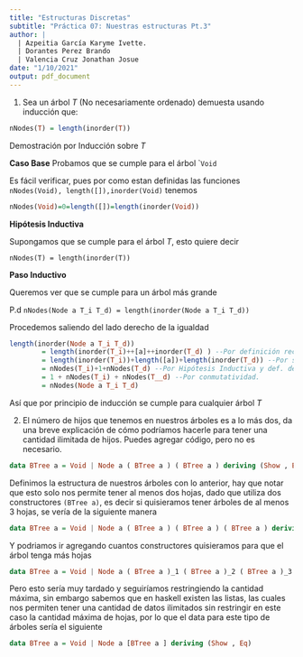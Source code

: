 ```yaml
---
title: "Estructuras Discretas"
subtitle: "Práctica 07: Nuestras estructuras Pt.3"
author: |
  | Azpeitia García Karyme Ivette.
  | Dorantes Perez Brando
  | Valencia Cruz Jonathan Josue
date: "1/10/2021"
output: pdf_document
---
```

1. Sea un  árbol $T$ (No necesariamente ordenado) demuesta usando inducción
que:
```Haskell
nNodes(T) = length(inorder(T))
```

Demostración por Inducción sobre $T$

**Caso Base** Probamos que se cumple para el árbol ```Void``

Es fácil verificar, pues por como estan definidas las funciones ```nNodes(Void), length([]),inorder(Void)``` tenemos 
```Haskell
nNodes(Void)=0=length([])=length(inorder(Void))
```

**Hipótesis Inductiva**

Supongamos que se cumple para el árbol $T$, esto quiere decir 

```Hakell
nNodes(T) = length(inorder(T))
```

**Paso Inductivo**

Queremos ver que se cumple para un árbol más grande

P.d ```nNodes(Node a T_i T_d) = length(inorder(Node a T_i T_d))```

Procedemos saliendo del lado derecho de la igualdad 

```Haskell
length(inorder(Node a T_i T_d)) 
        = length(inorder(T_i)++[a]++inorder(T_d) ) --Por definición recursiva de inorder.
        = length(inorder(T_i))+length([a])+length(inorder(T_d)) --Por ser length distributiva.
        = nNodes(T_i)+1+nNodes(T_d) --Por Hipótesis Inductiva y def. de length.
        = 1 + nNodes(T_i) + nNodes(T__d) --Por conmutatividad.   
        = nNodes(Node a T_i T_d)
```

Así que por principio de inducción se cumple para cualquier árbol $T$



2. El número de hijos que tenemos en nuestros  árboles es a lo más dos, da una breve explicación de cómo podríamos hacerle para tener una cantidad ilimitada de hijos. Puedes agregar código, pero no es necesario.
```Haskell
data BTree a = Void | Node a ( BTree a ) ( BTree a ) deriving (Show , Eq)
```

Definimos la estructura de nuestros árboles con lo anterior, hay que notar que esto solo nos permite tener  al menos dos hojas, dado que utiliza dos constructores ```(BTree a)```, es decir si quisieramos tener  árboles de al menos $3$ hojas, se vería de la siguiente manera 

```Haskell
data BTree a = Void | Node a ( BTree a ) ( BTree a ) ( BTree a ) deriving (Show , Eq)
```

Y podriamos ir agregando cuantos constructores quisieramos para que el árbol tenga más hojas 
```Haskell
data BTree a = Void | Node a ( BTree a )_1 ( BTree a )_2 ( BTree a )_3 ...(BTree a)_n deriving (Show , Eq)
```

Pero esto sería muy tardado y seguiríamos restringiendo la cantidad máxima, sin embargo sabemos que en haskell existen las listas, las cuales nos permiten tener una cantidad de datos ilimitados sin restringir en este caso la cantidad máxima de hojas, por lo que el data para este tipo de árboles sería el siguiente
```Haskell
data BTree a = Void | Node a [BTree a ] deriving (Show , Eq)
```
